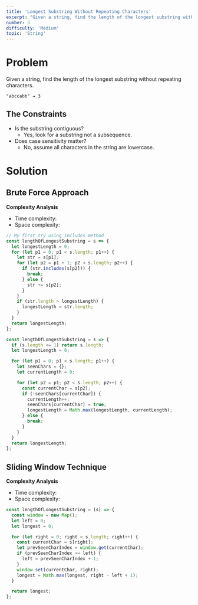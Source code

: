 ```yaml
---
title: 'Longest Substring Without Repeating Characters'
excerpt: "Given a string, find the length of the longest substring without repeating characters."
number: 3
difficulty: 'Medium'
topic: 'String'
---
```


<LeetCodeLink
  link="https://leetcode.com/problems/longest-substring-without-repeating-characters/"
  title="Longest Substring Without Repeating Characters - LeetCode"
  description="Given a string, find the length of the longest substring without repeating characters."
/>
<div style={{ padding: '15px' }}></div>

# Problem

Given a string, find the length of the longest substring without repeating characters.

`"abccabb" → 3`

## The Constraints

- Is the substring contiguous?
    - Yes, look for a substring not a subsequence.
- Does case sensitivity matter?
    - No, assume all characters in the string are lowercase.

# Solution

## Brute Force Approach

**Complexity Analysis**

- Time complexity: <InlineMath math="O(n^2)" />
- Space complexity: <InlineMath math="O(n)" />

```jsx
// My first try using includes method
const lengthOfLongestSubstring = s => {
  let longestLength = 0;  
  for (let p1 = 0; p1 < s.length; p1++) {
    let str = s[p1];
    for (let p2 = p1 + 1; p2 < s.length; p2++) {
      if (str.includes(s[p2])) {
        break;
      } else {
        str += s[p2];
      }
    }
    if (str.length > longestLength) {
      longestLength = str.length;
    }
  }
  return longestLength;
};
```

```jsx
const lengthOfLongestSubstring = s => {
  if (s.length <= 1) return s.length;
  let longestLength = 0;  

  for (let p1 = 0; p1 < s.length; p1++) {
    let seenChars = {};
    let currentLength = 0;

    for (let p2 = p1; p2 < s.length; p2++) { 
      const currentChar = s[p2];
      if (!seenChars[currentChar]) {
        currentLength++;
        seenChars[currentChar] = true;
        longestLength = Math.max(longestLength, currentLength);
      } else {
        break;
      }
    }
  }
  return longestLength;
};
```

## Sliding Window Technique

**Complexity Analysis**

- Time complexity: <InlineMath math="O(n)" />
- Space complexity: <InlineMath math="O(n)" />

```jsx
const lengthOfLongestSubstring = (s) => {
  const window = new Map();
  let left = 0;
  let longest = 0;

  for (let right = 0; right < s.length; right++) {
    const currentChar = s[right];
    let prevSeenCharIndex = window.get(currentChar);
    if (prevSeenCharIndex >= left) {
      left = prevSeenCharIndex + 1;
    }
    window.set(currentChar, right);
    longest = Math.max(longest, right - left + 1);
  }

  return longest;
};
```
